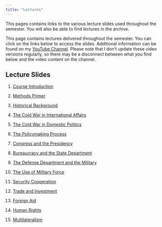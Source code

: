 ---
title: "Lectures"
---

This pages contains links to the various lecture slides used throughout the semester. You will also be able to find lectures in the archive.

This page contains lectures delivered throughout the semester. You can click on the links below to access the slides. Additional information can be found on my [YouTube Channel](https://www.youtube.com/channel/UC7AzCLAufJAMCKkDL77clzw). Please note that I don't update these video versions regularly, so there may be a disconnect between what you find below and the video content on the channel.

## Lecture Slides

1. [Course Introduction](lectures/introduction.html)

2. [Methods Primer](lectures/methods-primer.html)

3. [Historical Background](lectures/historical-background.html)

4. [The Cold War in International Affairs](lectures/cold-war-international.html)

5. [The Cold War in Domestic Politics](lectures/cold-war-domestic.html)

6. [The Policymaking Process](lectures/policymaking.html)

7. [Congress and the Presidency](lectures/congress-and-presidency.html)

8. [Bureaucracy and the State Department](lectures/bureaucracy.html)

9. [The Defense Department and the Military](lectures/defense-military.html)

10. [The Use of Military Force](lectures/military-force.html)

11. [Security Cooperation](lectures/security-cooperation.html)

12. [Trade and Investment](lectures/trade-investment.html)

13. [Foreign Aid](lectures/foreign-aid.html)

14. [Human Rights](lectures/human-rights.html)

15. [Multilateralism](lectures/multilateralism.html)
